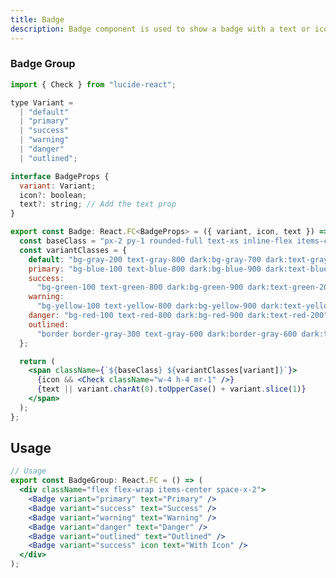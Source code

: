 ```yaml
---
title: Badge
description: Badge component is used to show a badge with a text or icon.
---
```


### Badge Group
<Preview>
<BadgeGroup />
</Preview>

```jsx showLineNumbers
import { Check } from "lucide-react";

type Variant =
  | "default"
  | "primary"
  | "success"
  | "warning"
  | "danger"
  | "outlined";

interface BadgeProps {
  variant: Variant;
  icon?: boolean;
  text?: string; // Add the text prop
}

export const Badge: React.FC<BadgeProps> = ({ variant, icon, text }) => {
  const baseClass = "px-2 py-1 rounded-full text-xs inline-flex items-center";
  const variantClasses = {
    default: "bg-gray-200 text-gray-800 dark:bg-gray-700 dark:text-gray-200",
    primary: "bg-blue-100 text-blue-800 dark:bg-blue-900 dark:text-blue-200",
    success:
      "bg-green-100 text-green-800 dark:bg-green-900 dark:text-green-200",
    warning:
      "bg-yellow-100 text-yellow-800 dark:bg-yellow-900 dark:text-yellow-200",
    danger: "bg-red-100 text-red-800 dark:bg-red-900 dark:text-red-200",
    outlined:
      "border border-gray-300 text-gray-600 dark:border-gray-600 dark:text-gray-300",
  };

  return (
    <span className={`${baseClass} ${variantClasses[variant]}`}>
      {icon && <Check className="w-4 h-4 mr-1" />}
      {text || variant.charAt(0).toUpperCase() + variant.slice(1)}
    </span>
  );
};
```

## Usage
    
```jsx
// Usage
export const BadgeGroup: React.FC = () => (
  <div className="flex flex-wrap items-center space-x-2">
    <Badge variant="primary" text="Primary" />
    <Badge variant="success" text="Success" />
    <Badge variant="warning" text="Warning" />
    <Badge variant="danger" text="Danger" />
    <Badge variant="outlined" text="Outlined" />
    <Badge variant="success" icon text="With Icon" />
  </div>
);
```